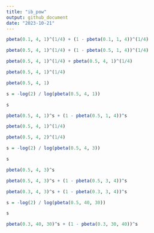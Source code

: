 ```yaml
---
title: "ib_pow"
output: github_document
date: "2023-10-21"
---
```


```r
pbeta(0.1, 4, 1)^(1/4) + (1 - pbeta(0.1, 1, 4))^(1/4)
```

```r
pbeta(0.5, 4, 1)^(1/4) + (1 - pbeta(0.5, 1, 4))^(1/4)
```

```r
pbeta(0.5, 4, 1)^(1/4) + pbeta(0.5, 4, 1)^(1/4)
```

```r
pbeta(0.5, 4, 1)^(1/4)
```

```r
pbeta(0.5, 4, 1)
```


```r
s = -log(2) / log(pbeta(0.5, 4, 1))

s
```

```r
pbeta(0.5, 4, 1)^s + (1 - pbeta(0.5, 1, 4))^s
```

```r
pbeta(0.5, 4, 1)^(1/4) 
```

```r
pbeta(0.5, 4, 2)^(1/4) 
```


```r
s = -log(2) / log(pbeta(0.5, 4, 3))

s
```


```r
pbeta(0.5, 4, 3)^s
```

```r
pbeta(0.5, 4, 3)^s + (1 - pbeta(0.5, 3, 4))^s
```

```r
pbeta(0.3, 4, 3)^s + (1 - pbeta(0.3, 3, 4))^s
```

```r
s = -log(2) / log(pbeta(0.5, 40, 30))

s
```

```r
pbeta(0.3, 40, 30)^s + (1 - pbeta(0.3, 30, 40))^s
```
